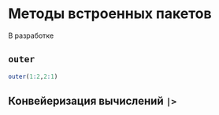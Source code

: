 # Методы встроенных пакетов {#sec-r-tools-basic}

::: {.callout-important title="Состояние разработки"}
В разработке
:::

## `outer` {#sec-r-tools-basic-outer}

```r
outer(1:2,2:1)
```

## Конвейеризация вычислений `|>` {#sec-r-tools-basic-pipe}
